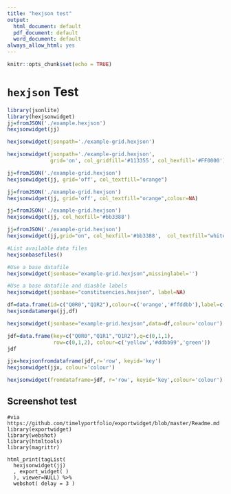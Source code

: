 ```yaml
---
title: "hexjson test"
output:
  html_document: default
  pdf_document: default
  word_document: default
always_allow_html: yes
---
```


```r
knitr::opts_chunk$set(echo = TRUE)
```

# `hexjson` Test

```r
library(jsonlite)
library(hexjsonwidget)
jj=fromJSON('./example.hexjson')
hexjsonwidget(jj)
```

```r
hexjsonwidget(jsonpath='./example-grid.hexjson')
```

```r
hexjsonwidget(jsonpath='./example-grid.hexjson', 
              grid='on', col_gridfill='#113355', col_hexfill='#FF0000')
```

```r
jj=fromJSON('./example-grid.hexjson')
hexjsonwidget(jj, grid='off', col_textfill="orange")
```


```r
jj=fromJSON('./example-grid.hexjson')
hexjsonwidget(jj, grid='off', col_textfill="orange",colour=NA)
```

```r
jj=fromJSON('./example-grid.hexjson')
hexjsonwidget(jj, col_hexfill='#bb3388')
```

```r
jj=fromJSON('./example-grid.hexjson')
hexjsonwidget(jj,grid="on", col_hexfill='#bb3388',  col_textfill="white")
```


```r
#List available data files
hexjsonbasefiles()
```

```r
#Use a base datafile
hexjsonwidget(jsonbase="example-grid.hexjson",missinglabel='')
```

```r
#Use a base datafile and diasble labels
hexjsonwidget(jsonbase="constituencies.hexjson", label=NA)
```


```r
df=data.frame(id=c("Q0R0","Q1R2"),colour=c('orange','#ffddbb'),label=c('','test a'))
hexjsondatamerge(jj,df)
```

```r
hexjsonwidget(jsonbase="example-grid.hexjson",data=df,colour='colour')
```

```r
jdf=data.frame(key=c("Q0R0","Q1R1","Q1R2"),q=c(0,1,1),
               row=c(0,1,2), colour=c('yellow','#ddbb99','green'))
jdf
```

```r
jjx=hexjsonfromdataframe(jdf,r='row', keyid='key')
hexjsonwidget(jjx, colour='colour')
```

```r
hexjsonwidget(fromdataframe=jdf, r='row', keyid='key',colour='colour')
```


## Screenshot test


```
#via https://github.com/timelyportfolio/exportwidget/blob/master/Readme.md
library(exportwidget)
library(webshot)
library(htmltools)
library(magrittr)

html_print(tagList(
  hexjsonwidget(jj)
  , export_widget( )
  ), viewer=NULL) %>%
  webshot( delay = 3 )
```

